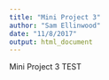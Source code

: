 ```yaml
---
title: "Mini Project 3"
author: "Sam Ellinwood"
date: "11/8/2017"
output: html_document
---
```


Mini Project 3 TEST
